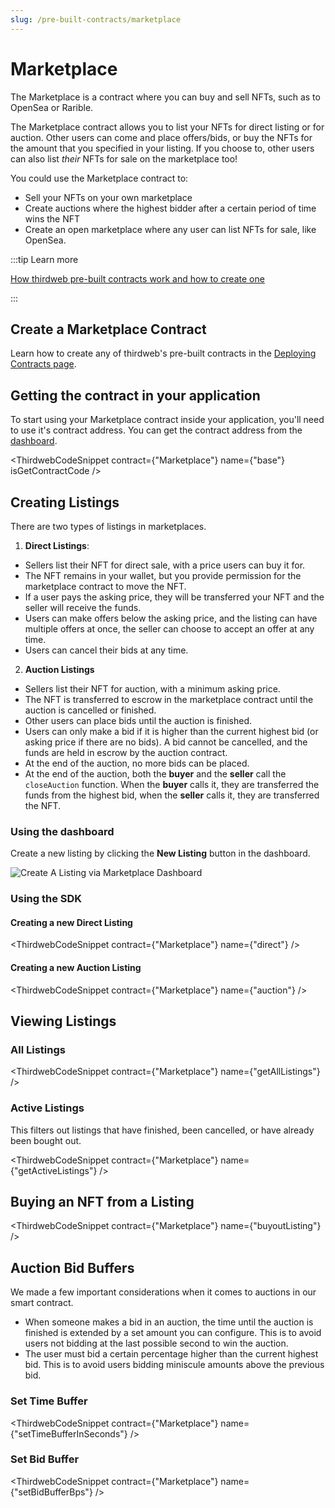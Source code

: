 ```yaml
---
slug: /pre-built-contracts/marketplace
---
```



# Marketplace

The Marketplace is a contract where you can buy and sell NFTs, such as to OpenSea or Rarible.

The Marketplace contract allows you to list your NFTs for direct listing or for auction.
Other users can come and place offers/bids, or buy the NFTs for the amount that you specified in your listing.
If you choose to, other users can also list _their_ NFTs for sale on the marketplace too!

You could use the Marketplace contract to:

- Sell your NFTs on your own marketplace
- Create auctions where the highest bidder after a certain period of time wins the NFT
- Create an open marketplace where any user can list NFTs for sale, like OpenSea.

:::tip Learn more

[How thirdweb pre-built contracts work and how to create one](/pre-built-contracts)

:::

## Create a Marketplace Contract

Learn how to create any of thirdweb's pre-built contracts in the [Deploying Contracts page](/getting-started/deploying-contracts).

## Getting the contract in your application

To start using your Marketplace contract inside your application, you'll need to use it's contract address. You can get the contract address from the [dashboard](https://thirdweb.com/dashboard).

<ThirdwebCodeSnippet contract={"Marketplace"} name={"base"} isGetContractCode />

## Creating Listings

There are two types of listings in marketplaces.

1. **Direct Listings**:

- Sellers list their NFT for direct sale, with a price users can buy it for.
- The NFT remains in your wallet, but you provide permission for the marketplace contract to move the NFT.
- If a user pays the asking price, they will be transferred your NFT and the seller will receive the funds.
- Users can make offers below the asking price, and the listing can have multiple offers at once, the seller can choose to accept an offer at any time.
- Users can cancel their bids at any time.

2. **Auction Listings**

- Sellers list their NFT for auction, with a minimum asking price.
- The NFT is transferred to escrow in the marketplace contract until the auction is cancelled or finished.
- Other users can place bids until the auction is finished.
- Users can only make a bid if it is higher than the current highest bid (or asking price if there are no bids). A bid cannot be cancelled, and the funds are held in escrow by the auction contract.
- At the end of the auction, no more bids can be placed.
- At the end of the auction, both the **buyer** and the **seller** call the `closeAuction` function. When the **buyer** calls it, they are transferred the funds from the highest bid, when the **seller** calls it, they are transferred the NFT.

### Using the dashboard

Create a new listing by clicking the **New Listing** button in the dashboard.

![Create A Listing via Marketplace Dashboard](./assets/new-listing.png)

### Using the SDK

#### Creating a new Direct Listing

<ThirdwebCodeSnippet contract={"Marketplace"} name={"direct"} />

#### Creating a new Auction Listing

<ThirdwebCodeSnippet contract={"Marketplace"} name={"auction"} />

## Viewing Listings

### All Listings

<ThirdwebCodeSnippet contract={"Marketplace"} name={"getAllListings"} />

### Active Listings

This filters out listings that have finished, been cancelled, or have already been bought out.

<ThirdwebCodeSnippet contract={"Marketplace"} name={"getActiveListings"} />

## Buying an NFT from a Listing

<ThirdwebCodeSnippet contract={"Marketplace"} name={"buyoutListing"} />

## Auction Bid Buffers

We made a few important considerations when it comes to auctions in our smart contract.

- When someone makes a bid in an auction, the time until the auction is finished is extended by a set amount you can configure. This is to avoid users not bidding at the last possible second to win the auction.
- The user must bid a certain percentage higher than the current highest bid. This is to avoid users bidding miniscule amounts above the previous bid.

### Set Time Buffer

<ThirdwebCodeSnippet contract={"Marketplace"} name={"setTimeBufferInSeconds"} />

### Set Bid Buffer

<ThirdwebCodeSnippet contract={"Marketplace"} name={"setBidBufferBps"} />
